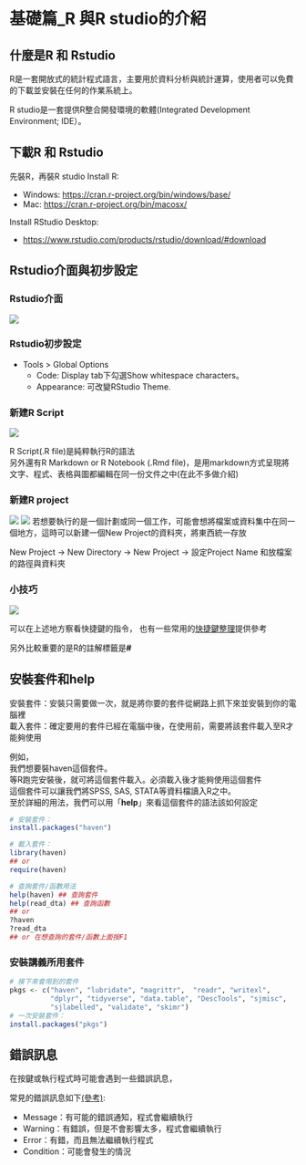 # 基礎篇_R 與R studio的介紹

## 什麼是R 和 Rstudio

R是一套開放式的統計程式語言，主要用於資料分析與統計運算，使用者可以免費的下載並安裝在任何的作業系統上。

R studio是一套提供R整合開發環境的軟體(Integrated Development Environment; IDE）。

## 下載R 和 Rstudio

先裝R，再裝R studio Install R:

-   Windows: <https://cran.r-project.org/bin/windows/base/>
-   Mac: <https://cran.r-project.org/bin/macosx/>

Install RStudio Desktop:

-   <https://www.rstudio.com/products/rstudio/download/#download>

## Rstudio介面與初步設定

### Rstudio介面

![](picture/RStudio_environment.png)

### Rstudio初步設定

-   Tools \> Global Options
    -   Code: Display tab下勾選Show whitespace characters。
    -   Appearance: 可改變RStudio Theme.

### 新建R Script

![](picture/new_RScript.png)

R Script(.R file)是純粹執行R的語法\
另外還有R Markdown or R Notebook (.Rmd file)，是用markdown方式呈現將文字、程式、表格與圖都編輯在同一份文件之中(在此不多做介紹)

### 新建R project

![](picture/new_project.png) ![](picture/new_project2.png) 若想要執行的是一個計劃或同一個工作，可能會想將檔案或資料集中在同一個地方，這時可以新建一個New Project的資料夾，將東西統一存放

New Project -\> New Directory -\> New Project -\> 設定Project Name 和放檔案的路徑與資料夾

### 小技巧

![](picture/Keyboard_shortcut.png)

可以在上述地方察看快捷鍵的指令， 也有一些常用的[快捷鍵整理](https://medium.com/rolandohsu/r%E7%9A%84%E5%AD%B8%E7%BF%92%E6%97%A5%E5%B8%B8-1-%E5%BF%AB%E6%8D%B7%E9%8D%B5-3b31de69e016)提供參考

另外比較重要的是R的註解標籤是**\#**

## 安裝套件和help

安裝套件：安裝只需要做一次，就是將你要的套件從網路上抓下來並安裝到你的電腦裡\
載入套件：確定要用的套件已經在電腦中後，在使用前，需要將該套件載入至R才能夠使用

例如，\
我們想要裝haven這個套件。\
等R跑完安裝後，就可將這個套件載入。必須載入後才能夠使用這個套件\
這個套件可以讓我們將SPSS, SAS, STATA等資料檔讀入R之中。\
至於詳細的用法，我們可以用「**help**」來看這個套件的語法該如何設定

```r
# 安裝套件：
install.packages("haven")

# 載入套件：
library(haven)
## or
require(haven)

# 查詢套件/函數用法
help(haven) ## 查詢套件
help(read_dta) ## 查詢函數
## or
?haven
?read_dta
## or 在想查詢的套件/函數上面按F1
```

### 安裝講義所用套件

```r
# 接下來會用到的套件
pkgs <- c("haven", "lubridate", "magrittr",  "readr", "writexl",
          "dplyr", "tidyverse", "data.table", "DescTools", "sjmisc", 
          "sjlabelled", "validate", "skimr")
# 一次安裝套件：
install.packages("pkgs")
```

## 錯誤訊息

在按鍵或執行程式時可能會遇到一些錯誤訊息，

常見的錯誤訊息如下[(參考)](https://yijutseng.github.io/DataScienceRBook/intro.html#%E9%8C%AF%E8%AA%A4%E8%A8%8A%E6%81%AF):

-   Message：有可能的錯誤通知，程式會繼續執行
-   Warning：有錯誤，但是不會影響太多，程式會繼續執行
-   Error：有錯，而且無法繼續執行程式
-   Condition：可能會發生的情況

